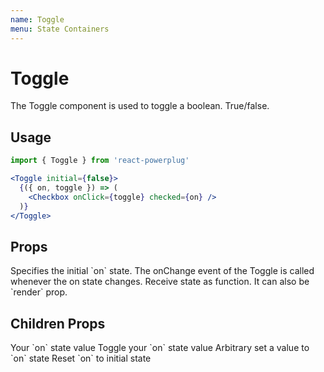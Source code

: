 ```yaml
---
name: Toggle
menu: State Containers
---
```



# Toggle

The Toggle component is used to toggle a boolean. True/false.


## Usage

```js
import { Toggle } from 'react-powerplug'
```

```jsx
<Toggle initial={false}>
  {({ on, toggle }) => (
    <Checkbox onClick={toggle} checked={on} />
  )}
</Toggle>
```

## Props

<Props>
  <Prop name="initial" type="boolean" default={false}>
    Specifies the initial `on` state.
  </Prop>
  <Prop name="onChange" type="function">
    The onChange event of the Toggle is called whenever the on state changes.
  </Prop>
  <Prop name="children" type="function">
    Receive state as function. It can also be `render` prop.
  </Prop>
</Props>

## Children Props

<ChildrenProps>
  <ChildrenProp name="on" type="boolean">
    Your `on` state value
  </ChildrenProp>
  <ChildrenProp name="toggle" type="function">
    Toggle your `on` state value
  </ChildrenProp>
  <ChildrenProp name="set" type="function">
    Arbitrary set a value to `on` state
  </ChildrenProp>
  <ChildrenProp name="reset" type="function">
    Reset `on` to initial state
  </ChildrenProp>
</ChildrenProps>
